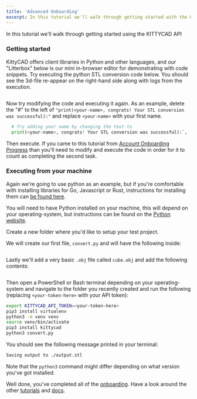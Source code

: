 ```yaml
---
title: 'Advanced Onboarding'
excerpt: In this tutorial we'll walk through getting started with the KITTYCAD API
---
```


In this tutorial we'll walk through getting started using the KITTYCAD API

### Getting started

KittyCAD offers client libraries in Python and other languages, and our "Litterbox" below is our mini in-browser editor for demonstrating with code snippets. Try executing the python STL conversion code below. You should see the 3d-file re-appear on the right-hand side along with logs from the execution.

```py data-file="public/litterbox_assets/tutorials/getting_started/getting_started.py"
```

Now try modifying the code and executing it again. As an example, delete the "#" to the left of `"print(<your-name>, congrats! Your STL conversion was successful):"` and replace `<your-name>` with your first name.

```py
  # Try adding your name by changing the text to
  print(<your-name>, congrats! Your STL conversion was successful):`,
```

Then execute. If you came to this tutorial from [Account Onboarding Progress](/account?tab=onboarding_progress) than you'll need to modify and execute the code in order for it to count as completing the second task.

### Executing from your machine

Again we're going to use python as an example, but if you're comfortable with installing libraries for Go, Javascript or Rust, instructions for installing them can [be found here](/docs/api).

You will need to have Python installed on your machine, this will depend on your operating-system, but instructions can be found on the [Python website](https://www.python.org/about/gettingstarted/).

Create a new folder where you'd like to setup your test project.

We will create our first file, `convert.py` and will have the following inside:

```py data-file="public/litterbox_assets/tutorials/beginner_tutorial/convert.py"
```

Lastly we'll add a very basic `.obj` file called `cube.obj` and add the following contents:

```obj data-file="public/litterbox_assets/tutorials/beginner_tutorial/cube.obj"
```

Then open a PowerShell or Bash terminal depending on your operating-system and navigate to the folder you recently created and run the following (replacing `<your-token-here>` with your API token):

```bash 
export KITTYCAD_API_TOKEN=<your-token-here>
pip3 install virtualenv
python3 -m venv venv
source venv/bin/activate
pip3 install kittycad
python3 convert.py
```

You should see the following message printed in your terminal:

```txt
Saving output to ./output.stl
```

Note that the `python3` command might differ depending on what version you've got installed.

Well done, you've completed all of the [onboarding](/account?tab=onboarding_progress). Have a look around the other [tutorials](/docs/tutorials) and [docs](/docs).
